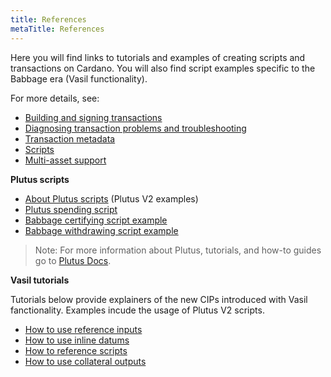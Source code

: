 ```yaml
---
title: References
metaTitle: References
---
```


Here you will find links to tutorials and examples of creating scripts and transactions on Cardano. You will also find script examples specific to the Babbage era (Vasil functionality).

For more details, see:  
  
-   [Building and signing transactions](https://github.com/input-output-hk/cardano-node/blob/master/doc/reference/building-and-signing-tx.md)
-   [Diagnosing transaction problems and troubleshooting](https://github.com/input-output-hk/cardano-node/blob/master/doc/reference/diagnosing-transactions.md)
-   [Transaction metadata](https://github.com/input-output-hk/cardano-node/blob/master/doc/reference/tx-metadata.md)
-   [Scripts](https://github.com/input-output-hk/cardano-node/blob/master/doc/reference/simple-scripts.md)
-   [Multi-asset support](https://github.com/input-output-hk/cardano-node/blob/master/doc/reference/multi-assets.md)
    
**Plutus scripts**

-   [About Plutus scripts](https://github.com/input-output-hk/cardano-node/blob/master/doc/reference/plutus/babbage-script-example.md) (Plutus V2 examples)
-   [Plutus spending script](https://github.com/input-output-hk/cardano-node/blob/master/doc/reference/plutus/plutus-spending-script-example.md)
-   [Babbage certifying script example](https://github.com/input-output-hk/cardano-node/blob/master/doc/reference/plutus/babbage-certifying-script-example.md)
-   [Babbage withdrawing script example](https://github.com/input-output-hk/cardano-node/blob/master/doc/reference/plutus/babbage-withdrawing-script-example.md)
    
>Note: For more information about Plutus, tutorials, and how-to guides go to [Plutus Docs](https://plutus.readthedocs.io/en/latest/).

**Vasil tutorials**

Tutorials below provide explainers of the new CIPs introduced with Vasil fanctionality. Examples incude the usage of Plutus V2 scripts. 

- [How to use reference inputs](https://github.com/perturbing/vasil-tests/blob/main/reference-inputs-cip-31.md)
- [How to use inline datums](https://github.com/perturbing/vasil-tests/blob/main/inline-datums-cip-32.md)
- [How to reference scripts](https://github.com/perturbing/vasil-tests/blob/main/referencing-scripts-cip-33.md)
- [How to use collateral outputs](https://github.com/perturbing/vasil-tests/blob/main/collateral-output-cip-40.md)
